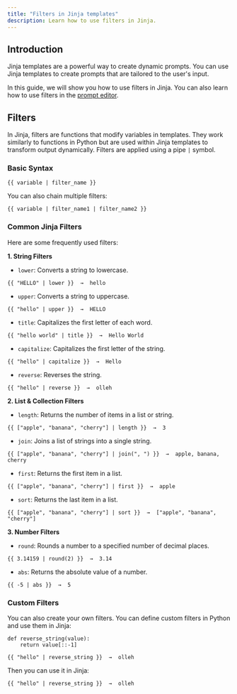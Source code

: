 ```yaml
---
title: "Filters in Jinja templates"
description: Learn how to use filters in Jinja.
---
```


## Introduction
Jinja templates are a powerful way to create dynamic prompts. You can use Jinja templates to create prompts that are tailored to the user's input.

In this guide, we will show you how to use filters in Jinja. You can also learn how to use filters in the [prompt editor](/features/prompt/advanced/jinja-support).

## Filters
In Jinja, filters are functions that modify variables in templates. They work similarly to functions in Python but are used within Jinja templates to transform output dynamically. Filters are applied using a pipe `|` symbol.

### Basic Syntax
```
{{ variable | filter_name }}
```

You can also chain multiple filters:
```
{{ variable | filter_name1 | filter_name2 }}
```

### Common Jinja Filters
Here are some frequently used filters:

**1. String Filters**
- `lower`: Converts a string to lowercase.
```
{{ "HELLO" | lower }}  →  hello
``` 

- `upper`: Converts a string to uppercase.
```
{{ "hello" | upper }}  →  HELLO
```

- `title`: Capitalizes the first letter of each word.
```
{{ "hello world" | title }}  →  Hello World
```

- `capitalize`: Capitalizes the first letter of the string.
```
{{ "hello" | capitalize }}  →  Hello
```

- `reverse`: Reverses the string.
```
{{ "hello" | reverse }}  →  olleh
```

**2. List & Collection Filters**
- `length`: Returns the number of items in a list or string.
```
{{ ["apple", "banana", "cherry"] | length }}  →  3
```

- `join`: Joins a list of strings into a single string.
```
{{ ["apple", "banana", "cherry"] | join(", ") }}  →  apple, banana, cherry
```

- `first`: Returns the first item in a list.
```
{{ ["apple", "banana", "cherry"] | first }}  →  apple
``` 

- `sort`: Returns the last item in a list.
```
{{ ["apple", "banana", "cherry"] | sort }}  →  ["apple", "banana", "cherry"]
```
**3. Number Filters**
- `round`: Rounds a number to a specified number of decimal places.
```
{{ 3.14159 | round(2) }}  →  3.14
```

- `abs`: Returns the absolute value of a number.
```
{{ -5 | abs }}  →  5
```

### Custom Filters
You can also create your own filters. You can define custom filters in Python and use them in Jinja:

```
def reverse_string(value):
    return value[::-1]

{{ "hello" | reverse_string }}  →  olleh
```
Then you can use it in Jinja:
```
{{ "hello" | reverse_string }}  →  olleh
```







